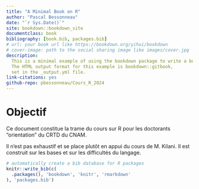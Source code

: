 --- 
title: "A Minimal Book on R"
author: "Pascal Bessonneau"
date: "`r Sys.Date()`"
site: bookdown::bookdown_site
documentclass: book
bibliography: [book.bib, packages.bib]
# url: your book url like https://bookdown.org/yihui/bookdown
# cover-image: path to the social sharing image like images/cover.jpg
description: 
  This is a minimal example of using the bookdown package to write a book.
  The HTML output format for this example is bookdown::gitbook,
  set in the _output.yml file.
link-citations: yes
github-repo: pbessonneau/Cours_R_2024
---

# Objectif    

Ce document constitue la trame du cours sur R pour les doctorants "orientation"
du CRTD du CNAM.

Il n'est pas exhaustif et se place plutôt en appui du cours de M. Kilani. Il est
construit sur les bases et sur les difficultés du langage.

```{r include=FALSE}
# automatically create a bib database for R packages
knitr::write_bib(c(
  .packages(), 'bookdown', 'knitr', 'rmarkdown'
), 'packages.bib')
```
